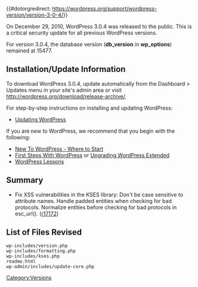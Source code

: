 {{#dotorgredirect: https://wordpress.org/support/wordpress-version/version-3-0-4/}}
{{Languages|
{{en|Version 3.0.4}}
{{pl|Wersja 3.0.4}}
{{pt-br|Versão 3.0.4}}
{{ru|Версия 3.0.4}}
{{th|รุ่น 3.0.4}}
}}

On December 29, 2010, WordPress 3.0.4 was released to the public. This is a critical security update for all previous WordPress versions.

For version 3.0.4, the database version ('''db_version''' in '''wp_options''') remained at 15477.

==Installation/Update Information==
To download WordPress 3.0.4, update automatically from the Dashboard > Updates menu in your site's admin area or visit http://wordpress.org/download/release-archive/.

For step-by-step instructions on installing and updating WordPress:

* [[Updating WordPress]]

If you are new to WordPress, we recommend that you begin with the following:
* [[New To WordPress - Where to Start]]
* [[First Steps With WordPress]] or [[Upgrading WordPress Extended]]
* [[WordPress Lessons]]

== Summary ==
* Fix XSS vulnerabilities in the KSES library: Don't be case sensitive to attribute names. Handle padded entities when checking for bad protocols. Normalize entities before checking for bad protocols in esc_url(). ([http://core.trac.wordpress.org/changeset/17172 r17172])

==List of Files Revised==
<pre>
wp-includes/version.php
wp-includes/formatting.php
wp-includes/kses.php
readme.html
wp-admin/includes/update-core.php
</pre>

{{Versions}}

[[Category:Versions]]